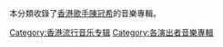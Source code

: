 本分類收錄了[[香港|香港]][[歌手|歌手]][[陳冠希|陳冠希]]的音樂專輯。
[[Category:香港流行音乐专辑|Category:香港流行音乐专辑]]
[[Category:各演出者音樂專輯|Category:各演出者音樂專輯]]